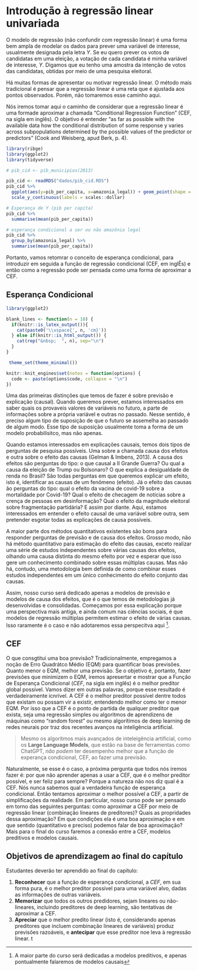 # Introdução à regressão linear univariada

O modelo de regressão (não confundir com regressão linear) é uma forma bem ampla de modelar os dados para prever uma variável de interesse, usualmente designada pela letra $Y$. Se eu quero prever os votos de candidatas em uma eleição, a votação de cada candidata é minha variável de interesse, $Y$. Digamos que eu tenho uma amostra da intenção de votos das candidatas, obtidas por meio de uma pesquisa eleitoral.

Há muitas formas de apresentar ou motivar regressão linear. O método mais tradicional é pensar que a regressão linear é uma reta que é ajustada aos pontos observados. Porém, não tomaremos esse caminho aqui.

Nós iremos tomar aqui o caminho de considerar que a regressão linear é uma formade aproximar a chamada "Conditional Regression Function" (CEF, na sigla em inglês). O objetivo é entender “as far as possible with the available data how the conditional distribution of some response y varies across subpopulations determined by the possible values of the predictor or predictors” (Cook and Weisberg, apud Berk, p. 4).

```r
library(ribge)
library(ggplot2)
library(tidyverse)

# pib_cid <- pib_municipios(2013)

pib_cid <- readRDS("dados/pib_cid.RDS")
pib_cid %>%
  ggplot(aes(y=pib_per_capita, x=amazonia_legal)) + geom_point(shape = 1) +
  scale_y_continuous(labels = scales::dollar)

# Esperança de Y (pib per capita)
pib_cid %>%
  summarise(mean(pib_per_capita))

# esperança condicional a ser ou não amazônia legal
pib_cid %>%
  group_by(amazonia_legal) %>%
  summarise(mean(pib_per_capita))

```

Portanto, vamos retomrar o conceito de esperança condicional, para introduzir em seguida a função de regressão condicional (CEF, em inglÊs) e então como a regressão pode ser pensada como uma forma de aproximar a CEF.

## Esperança Condicional

```r
library(ggplot2)
```

```r
blank_lines <- function(n = 10) {
  if(knitr::is_latex_output()){
    cat(paste0('\\vspace{', n, 'cm}'))
  } else if(knitr::is_html_output()) { 
    cat(rep("&nbsp;  ", n), sep="\n")
  }
}

 theme_set(theme_minimal())

knitr::knit_engines$set(notes = function(options) {
  code <- paste(options$code, collapse = "\n")
})
```

Uma das primeiras distinções que temos de fazer é sobre previsão e explicação (causal). Quando queremos prever, estamos interessados em saber quais os provaveis valores de variáveis no futuro, a parte de informações sobre a própria variável e outras no passado. Nesse sentido, é preciso algum tipo de suposição de que o futuro se assemelha ao passado de algum modo. Esse tipo de suposição usualmente toma a forma de um modelo probabilísitco, mas não apenas.

Quando estamos interessados em explicações causais, temos dois tipos de perguntas de pesquisa possíveis. Uma sobre a chamada causa dos efeitos e outra sobre o efeito das causas (Gelman & Imbens, 2013). A causa dos efeitos são perguntas do tipo: o que causal a II Grande Guerra? Ou qual a causa da eleição de Trump ou Bolsonaro? O que explica a desigualdade de renda no Brasil? São todas perguntas em que queremos explicar um efeito, isto é, identificar as causas de um fenômeno (efeito). Já o efeito das causas ão perguntas do tipo: qual o efeito da vacina de covid-19 sobre a mortalidade por Covid-19? Qual o efeito de checagem de notícias sobre a crença de pessoas em desinformação? Qual o efeito da magnitude eleitoral sobre fragmentação partidária? E assim por diante. Aqui, estamos interessados em entender o efeito causal de uma variável sobre outra, sem pretender esgotar todas as explicações de causa possíveis.

A maior parte dos métodos quantitativos existentes são bons para responder perguntas de previsão e de causa dos efeitos. Grosso modo, não há método quantitativo para estimação do efeito das causas, exceto realizar uma série de estudos independentes sobre várias causas dos efeitos, olhando uma causa distinta do mesmo efeito por vez e esperar que isso gere um conhecimento combinado sobre essas múltiplas causas. Mas não há, contudo, uma metodologia bem definida de como combinar esses estudos independentes em um único conhecimento do efeito conjunto das causas. 

Assim, nosso curso será dedicado apenas a modelos de previsão e modelos de causa dos efeitos, que é o que temos de metodologias já desenvolvidas e consolidadas. Começamos por essa explicação porque uma perspectiva mais antiga, e ainda comum nas ciências sociais, é que modelos de regressão múltiplas permitem estimar o efeito de várias causas. Isso raramente é o caso e não adotaremos essa perspecitva aqui ^[A maior parte do curso será dedicadas a modelos preditivos, e apenas pontualmente falaremos de modelos causais]. 


## CEF

O que consgtitui uma boa previsão? Tradicionalmente, empregamos a noção de Erro Quadrátco Médio (EQM) para quantificar boas previsões. Quanto menor o EQM, melhor uma previsão. Se o objetivo é, portanto, fazer previsões que minimizem o EQM, iremos apresertar e mostrar que a Função de Esperança Condicional (*CEF*, na sigla em inglês) é o melhor preditor global possível. Vamos dizer em outras palavras, porque esse resultado é verdadeiramente icnrível. A CEF é o melhor preditor possível dentre todos que existam ou possam vir a existir, entendendo melhor como ter o menor EQM. Por isso que a CEF é o ponto de partida de qualquer preditor que exista, seja uma regressão simples ou algoritmos de aprendizens de máquinas como "random forest" ou mesmo algorítimos de deep learning de redes neurais por traz dos recentes avanços na inteligência artificial.

> Mesmo os algorítmos mais avançados de inteleigência artificial, como os **Large Language Models**, que estão na base de ferramentas como ChatGPT, *não podem* ter desempenho melhor que a função de experança condicional, CEF, ao fazer uma previsão.

Naturalmente, se esse é o caso, a próxima pergunta que todos nós iremos fazer é: por que não aprender apenas a usar a CEF, que é o melhor preditor possível, e ser feliz para sempre? Porque a natureza não nos diz qual é a CEF. Nós nunca sabemos qual a verdadeira função de esperança condicional. Então tentamos aproximar o melhor possível a CEF, a partir de simplificações da realidade. Em particular, nosso curso pode ser pensado em torno das seguintes perguntas: como aproximar a CEF por meio de regressão linear (combinação lineares de preditores)? Quais as propridades dessa aproximação? Em que condições ela é uma boa aproximação e em que sentido (quantitativo e preciso) podemos falar de boa aproximação? Mais para o final do curso faremos a conexão entre a CEF, modelos preditivos e modelos causais.


## Objetivos de aprendizagem ao final do capítulo

Estudantes deverão ter aprendido ao final do capítulo:

1. **Reconhecer** que a função de esperança condicional,  a *CEF*, em sua forma pura, é o melhor preditor possível para uma variável alvo, dadas as informações de outras variáveis. 
2. **Memorizar** que todos os outros predidores, sejam lineares ou não-lineares, incluindo preditores de deep learning, são tentativas de aproximar a CEF.
3. **Apreciar** que o melhor predito linear (isto é, considerando apenas preditores que incluem combinação lineares de variáveis) produz previsões razoáveis, e **antecipar** que esse preditor noe leva à regressão linear. t
